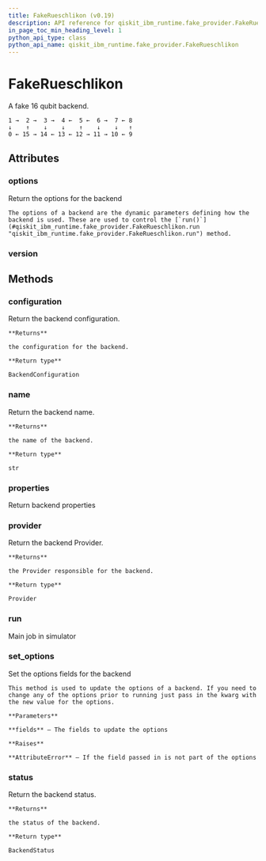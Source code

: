 ```yaml
---
title: FakeRueschlikon (v0.19)
description: API reference for qiskit_ibm_runtime.fake_provider.FakeRueschlikon in qiskit-ibm-runtime v0.19
in_page_toc_min_heading_level: 1
python_api_type: class
python_api_name: qiskit_ibm_runtime.fake_provider.FakeRueschlikon
---
```


# FakeRueschlikon

<Class id="qiskit_ibm_runtime.fake_provider.FakeRueschlikon" isDedicatedPage={true} github="https://github.com/qiskit/qiskit-ibm-runtime/tree/stable/0.19/qiskit_ibm_runtime/fake_provider/backends/rueschlikon/fake_rueschlikon.py" signature="FakeRueschlikon" modifiers="class">
  A fake 16 qubit backend.

  ```text
  1 →  2 →  3 →  4 ←  5 ←  6 →  7 ← 8
  ↓    ↑    ↓    ↓    ↑    ↓    ↓   ↑
  0 ← 15 → 14 ← 13 ← 12 → 11 → 10 ← 9
  ```

  ## Attributes

  ### options

  <Attribute id="qiskit_ibm_runtime.fake_provider.FakeRueschlikon.options">
    Return the options for the backend

    The options of a backend are the dynamic parameters defining how the backend is used. These are used to control the [`run()`](#qiskit_ibm_runtime.fake_provider.FakeRueschlikon.run "qiskit_ibm_runtime.fake_provider.FakeRueschlikon.run") method.
  </Attribute>

  ### version

  <Attribute id="qiskit_ibm_runtime.fake_provider.FakeRueschlikon.version" attributeValue="1" />

  ## Methods

  ### configuration

  <Function id="qiskit_ibm_runtime.fake_provider.FakeRueschlikon.configuration" signature="configuration()">
    Return the backend configuration.

    **Returns**

    the configuration for the backend.

    **Return type**

    BackendConfiguration
  </Function>

  ### name

  <Function id="qiskit_ibm_runtime.fake_provider.FakeRueschlikon.name" signature="name()">
    Return the backend name.

    **Returns**

    the name of the backend.

    **Return type**

    str
  </Function>

  ### properties

  <Function id="qiskit_ibm_runtime.fake_provider.FakeRueschlikon.properties" signature="properties()">
    Return backend properties
  </Function>

  ### provider

  <Function id="qiskit_ibm_runtime.fake_provider.FakeRueschlikon.provider" signature="provider()">
    Return the backend Provider.

    **Returns**

    the Provider responsible for the backend.

    **Return type**

    Provider
  </Function>

  ### run

  <Function id="qiskit_ibm_runtime.fake_provider.FakeRueschlikon.run" signature="run(run_input, **kwargs)">
    Main job in simulator
  </Function>

  ### set\_options

  <Function id="qiskit_ibm_runtime.fake_provider.FakeRueschlikon.set_options" signature="set_options(**fields)">
    Set the options fields for the backend

    This method is used to update the options of a backend. If you need to change any of the options prior to running just pass in the kwarg with the new value for the options.

    **Parameters**

    **fields** – The fields to update the options

    **Raises**

    **AttributeError** – If the field passed in is not part of the options
  </Function>

  ### status

  <Function id="qiskit_ibm_runtime.fake_provider.FakeRueschlikon.status" signature="status()">
    Return the backend status.

    **Returns**

    the status of the backend.

    **Return type**

    BackendStatus
  </Function>
</Class>

